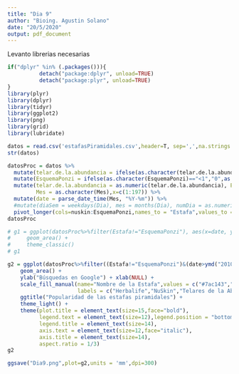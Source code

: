 ```yaml
---
title: "Dia 9"
author: "Bioing. Agustin Solano"
date: "20/5/2020"
output: pdf_document
---
```



Levanto librerias necesarias
```r
if("dplyr" %in% (.packages())){
          detach("package:dplyr", unload=TRUE) 
          detach("package:plyr", unload=TRUE) 
} 
library(plyr)
library(dplyr)
library(tidyr)
library(ggplot2)
library(png)
library(grid)
library(lubridate)
```

```r
datos = read.csv('estafasPiramidales.csv',header=T, sep=',',na.strings = "",stringsAsFactors=FALSE)
str(datos)
```

```r
datosProc = datos %>%
  mutate(telar.de.la.abundancia = ifelse(as.character(telar.de.la.abundancia)=="<1","0",as.character(telar.de.la.abundancia)))%>%
  mutate(EsquemaPonzi = ifelse(as.character(EsquemaPonzi)=="<1","0",as.character(EsquemaPonzi))) %>%
  mutate(telar.de.la.abundancia = as.numeric(telar.de.la.abundancia), EsquemaPonzi = as.numeric(EsquemaPonzi),
         Mes = as.character(Mes),x=c(1:197)) %>%
  mutate(date = parse_date_time(Mes, "%Y-%m")) %>%
  #mutate(diaSem = weekdays(Dia), mes = months(Dia), numDia = as.numeric(format(Dia,format='%d'))) %>%
  pivot_longer(cols=nuskin:EsquemaPonzi,names_to = "Estafa",values_to = "Valor") 
datosProc
```


```r
# g1 = ggplot(datosProc%>%filter(Estafa!="EsquemaPonzi"), aes(x=date, y=Valor,fill=Estafa)) + 
#     geom_area() +
#     theme_classic()
# g1

g2 = ggplot(datosProc%>%filter((Estafa!="EsquemaPonzi")&(date>ymd("2010-01-01"))), aes(x=date, y=Valor,fill=Estafa),alpha=0.8) + 
    geom_area() +
    ylab("Búsquedas en Google") + xlab(NULL) +
    scale_fill_manual(name="Nombre de la Estafa",values = c("#7ac143","deepskyblue3","darkorchid1"),
                      labels = c("Herbalife","NuSkin","Telares de la Abundancia")) + 
    ggtitle("Popularidad de las estafas piramidales") +
    theme_light() +
    theme(plot.title = element_text(size=15,face="bold"),
          legend.text = element_text(size=12),legend.position = "bottom",
          legend.title = element_text(size=14),
          axis.text = element_text(size=12,face="italic"),
          axis.title = element_text(size=14),
          aspect.ratio = 1/3)
g2
```

```r
ggsave("Dia9.png",plot=g2,units = 'mm',dpi=300)
```



